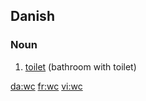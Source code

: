 ==Danish==

===Noun===
{{infl|da|noun|g=n}}

# [[toilet]] (bathroom with toilet)

{{tbot entry|Danish|toilet|2007|December|da}}

[[da:wc]]
[[fr:wc]]
[[vi:wc]]